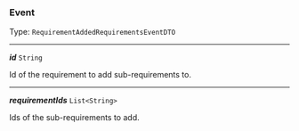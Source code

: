 


### Event

Type: `RequirementAddedRequirementsEventDTO`

---

***id*** `String`

Id of the requirement to add sub-requirements to.



---

***requirementIds*** `List<String>`

Ids of the sub-requirements to add.


